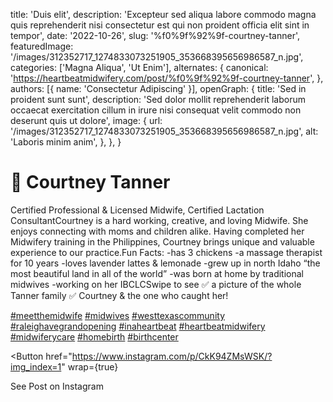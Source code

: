   title: 'Duis elit',
  description: 'Excepteur sed aliqua labore commodo magna quis reprehenderit nisi consectetur est qui non proident officia elit sint in tempor',
  date: '2022-10-26',
  slug: '%f0%9f%92%9f-courtney-tanner',
  featuredImage: '/images/312352717_1274833073251905_353668395656986587_n.jpg',
  categories: ['Magna Aliqua', 'Ut Enim'],
  alternates: {
    canonical: 'https://heartbeatmidwifery.com/post/%f0%9f%92%9f-courtney-tanner',
  },
  authors: [{ name: 'Consectetur Adipiscing' }],
  openGraph: {
    title: 'Sed in proident sunt sunt',
    description: 'Sed dolor mollit reprehenderit laborum occaecat exercitation cillum in irure nisi consequat velit commodo non deserunt quis ut dolore',
    image: {
      url: '/images/312352717_1274833073251905_353668395656986587_n.jpg',
      alt: 'Laboris minim anim',
    },
  },
}


# 💟 Courtney Tanner

<Gallery>
  <GalleryItem
    src="/images/312352717_1274833073251905_353668395656986587_n.jpg"
    size="large"
  />
  <GalleryItem
    src="/images/312651645_135169275957737_7192101567640109_n.jpg"
    size="large"
  />
  <GalleryItem
    src="/images/312666630_803113100958887_4139165445036033584_n.jpg"
    size="large"
  />
</Gallery>

Certified Professional & Licensed Midwife, Certified Lactation ConsultantCourtney is a hard working, creative, and loving Midwife. She enjoys connecting with moms and children alike. Having completed her Midwifery training in the Philippines, Courtney brings unique and valuable experience to our practice.Fun Facts: -has 3 chickens -a massage therapist for 10 years -loves lavender lattes & lemonade -grew up in north Idaho “the most beautiful land in all of the world” -was born at home by traditional midwives -working on her IBCLCSwipe to see ✅ a picture of the whole Tanner family ✅ Courtney & the one who caught her!

[#meetthemidwife](https://www.instagram.com/explore/tags/meetthemidwife/) [#midwives](https://www.instagram.com/explore/tags/midwives/) [#westtexascommunity](https://www.instagram.com/explore/tags/westtexascommunity/) [#raleighavegrandopening](https://www.instagram.com/explore/tags/raleighavegrandopening/) [#inaheartbeat](https://www.instagram.com/explore/tags/inaheartbeat/) [#heartbeatmidwifery](https://www.instagram.com/explore/tags/heartbeatmidwifery/) [#midwiferycare](https://www.instagram.com/explore/tags/midwiferycare/) [#homebirth](https://www.instagram.com/explore/tags/homebirth/) [#birthcenter](https://www.instagram.com/explore/tags/birthcenter/)

<Button
  href="https://www.instagram.com/p/CkK94ZMsWSK/?img_index=1"
  wrap={true}
>
  See Post on Instagram
</Button>

